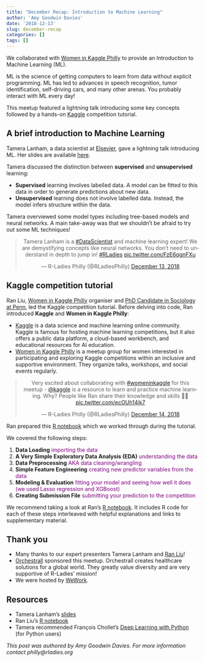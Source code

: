 ```yaml
---  
title: "December Recap: Introduction to Machine Learning"  
author: 'Amy Goodwin Davies'  
date: '2018-12-13'  
slug: december-recap  
categories: []  
tags: []  
---  
```


We collaborated with [Women in Kaggle Philly](https://www.meetup.com/Women-in-Kaggle-Philly/) to provide an Introduction to Machine Learning (ML).  

ML is the science of getting computers to learn from data without explicit programming. ML has led to advances in speech recognition, tumor identification, self-driving cars, and many other arenas. You probably interact with ML every day!  

This meetup featured a lightning talk introducing some key concepts followed by a hands-on [Kaggle](https://www.kaggle.com/) competition tutorial.  

## A brief introduction to Machine Learning  

Tamera Lanham, a data scientist at [Elsevier](https://www.elsevier.com/), gave a lightning talk introducing ML. Her slides are available [here](https://docs.google.com/presentation/d/1q8asc4-Enbid575XLmWFSrhoHJxdWxqBi3E0vysq6Vo/edit?usp=sharing).  

Tamera discussed the distinction between **supervised** and **unsupervised** learning:  

* **Supervised** learning involves labelled data. A model can be fitted to this data in order to generate predictions about new data.  
* **Unsupervised** learning does not involve labelled data. Instead, the model infers structure within the data.  

Tamera overviewed some model types including tree-based models and neural networks. A main take-away was that we shouldn't be afraid to try out some ML techniques!   

<center>  
<blockquote class="twitter-tweet" data-lang="en"><p lang="en" dir="ltr">Tamera Lanham is a <a href="https://twitter.com/hashtag/DataScientist?src=hash&amp;ref_src=twsrc%5Etfw">#DataScientist</a> and machine learning expert! We are demystifying concepts like neural networks. You don’t need to understand in depth to jump in! <a href="https://twitter.com/hashtag/RLadies?src=hash&amp;ref_src=twsrc%5Etfw">#RLadies</a> <a href="https://t.co/FzE6qgnFXu">pic.twitter.com/FzE6qgnFXu</a></p>&mdash; R-Ladies Philly (@RLadiesPhilly) <a href="https://twitter.com/RLadiesPhilly/status/1073361736382775296?ref_src=twsrc%5Etfw">December 13, 2018</a></blockquote>  
<script async src="https://platform.twitter.com/widgets.js" charset="utf-8"></script>  
</center>  

## Kaggle competition tutorial  

Ran Liu, [Women in Kaggle Philly](https://www.meetup.com/Women-in-Kaggle-Philly/) organiser and [PhD Candidate in Sociology at Penn](https://sites.google.com/site/ranliusoci/), led the Kaggle competition tutorial. Before delving into code, Ran introduced **Kaggle** and **Women in Kaggle Philly**:  

*   [Kaggle](https://www.kaggle.com/) is a data science and machine learning online community. Kaggle is famous for hosting machine learning competitions, but it also offers a public data platform, a cloud-based workbench, and educational resources for AI education.  
*   [Women in Kaggle Philly](https://www.meetup.com/Women-in-Kaggle-Philly/) is a meetup group for women interested in participating and exploring Kaggle competitions within an inclusive and supportive environment. They organize talks, workshops, and social events regularly.

<center>  
<blockquote class="twitter-tweet" data-cards="hidden" data-lang="en"><p lang="en" dir="ltr">Very excited about collaborating with <a href="https://twitter.com/hashtag/womeninkaggle?src=hash&amp;ref_src=twsrc%5Etfw">#womeninkaggle</a> for this meetup - <a href="https://twitter.com/kaggle?ref_src=twsrc%5Etfw">@kaggle</a> is a resource to learn and practice machine learning. Why? People like Ran share their knowledge and skills 👍🏻 <a href="https://t.co/ecOUh14ik7">pic.twitter.com/ecOUh14ik7</a></p>&mdash; R-Ladies Philly (@RLadiesPhilly) <a href="https://twitter.com/RLadiesPhilly/status/1073368362015752192?ref_src=twsrc%5Etfw">December 14, 2018</a></blockquote>  
<script async src="https://platform.twitter.com/widgets.js" charset="utf-8"></script>  
</center>  

Ran prepared this [R notebook](https://www.kaggle.com/ranliu/r-ladies-philly-intro-to-machine-learning-meetup/notebook) which we worked through during the tutorial.  

We covered the following steps:  

1. **Data Loading** <span style="color:purple">importing the data</span>    
2. **A Very Simple Exploratory Data Analysis (EDA)** <span style="color:purple">understanding the data</span>    
3. **Data Preprocessing** <span style="color:purple">AKA data cleaning/wrangling</span>    
4. **Simple Feature Engineering** <span style="color:purple">creating new predictor variables from the data</span>    
5. **Modeling & Evaluation** <span style="color:purple">fitting your model and seeing how well it does (we used Lasso regression and XGBoost)</span>    
6. **Creating Submission File** <span style="color:purple">submitting your prediction to the competition</span>    

We recommend taking a look at Ran's [R notebook](https://www.kaggle.com/ranliu/r-ladies-philly-intro-to-machine-learning-meetup/notebook). It includes R code for each of these steps interleaved with helpful explanations and links to supplementary material.  

## Thank you  

* Many thanks to our expert presenters Tamera Lanham and [Ran Liu](https://sites.google.com/site/ranliusoci/)!  
* [Orchestrall](https://www.orchestrallinc.com/) sponsored this meetup. Orchestrall creates healthcare solutions for a global world. They greatly value diversity and are very supportive of R-Ladies' mission!  
* We were hosted by [WeWork](https://www.wework.com/).    

## Resources  

* Tamera Lanham's [slides](https://docs.google.com/presentation/d/1q8asc4-Enbid575XLmWFSrhoHJxdWxqBi3E0vysq6Vo/edit?usp=sharing)  
* Ran Liu's [R notebook](https://www.kaggle.com/ranliu/r-ladies-philly-intro-to-machine-learning-meetup/notebook) 
* Tamera recommended François Chollet's [Deep Learning with Python](https://www.oreilly.com/library/view/deep-learning-with/9781617294433/) (for Python users)  

*This post was authored by Amy Goodwin Davies. For more information contact philly@rladies.org*
